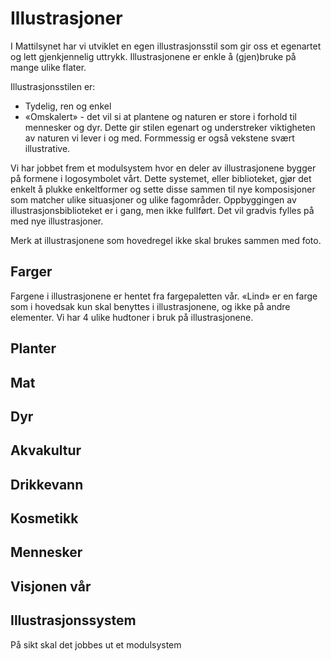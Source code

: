 
<Meta title="Identitet/Illustrasjoner" />

# Illustrasjoner

I Mattilsynet har vi utviklet en egen illustrasjonsstil som gir oss et egenartet og lett gjenkjennelig uttrykk.
Illustrasjonene er enkle å (gjen)bruke på mange ulike flater. 

Illustrasjonsstilen er:
- Tydelig, ren og enkel
- «Omskalert» - det vil si at plantene og naturen er store i forhold til mennesker og dyr. Dette gir stilen egenart og understreker viktigheten av naturen vi lever i og med. Formmessig er også vekstene svært illustrative.

Vi har jobbet frem et modulsystem hvor en deler av illustrasjonene bygger på formene i logosymbolet vårt. Dette systemet, eller biblioteket, gjør det enkelt å plukke enkeltformer og sette disse sammen til nye komposisjoner som matcher ulike situasjoner og ulike fagområder. Oppbyggingen av illustrasjonsbiblioteket er i gang, men ikke fullført. Det vil gradvis fylles på med nye illustrasjoner.

Merk at illustrasjonene som hovedregel ikke skal brukes sammen med foto.

## Farger
Fargene i illustrasjonene er hentet fra fargepaletten vår. «Lind» er en farge som i hovedsak kun skal benyttes i illustrasjonene, og ikke på andre elementer. Vi har 4 ulike hudtoner i bruk på illustrasjonene.

<ColorPalette>
  <ColorItem colors={['#F8E0D8']} title="Hudtone, lysest" />
  <ColorItem colors={['#C58F79']} title="Hudtone, mellom" />
  <ColorItem colors={['#7F433B']} title="Hud og hår, mørk" />
  <ColorItem colors={['#ED9A32']} title="Hår, gylden" />
  <ColorItem colors={['#1E1A28']} title="Hår, mørk" />
  <ColorItem colors={['#1D57AA']} title="Klær, mellomblå" subtitle="Brukes som alternativ til Fjord på mørke flater" />
</ColorPalette>

## Planter
<Svgs path="/illustrations/plants" />

## Mat
<Svgs path="/illustrations/food" />

## Dyr
<Svgs path="/illustrations/animals" />

## Akvakultur
<Svgs path="/illustrations/aqua" />

## Drikkevann
<Svgs path="/illustrations/water" />

## Kosmetikk
<Svgs path="/illustrations/cosmetics" />

## Mennesker
<Svgs path="/illustrations/humans" />

## Visjonen vår
<Svgs path="/illustrations/vision" />

## Illustrasjonssystem
På sikt skal det jobbes ut et modulsystem